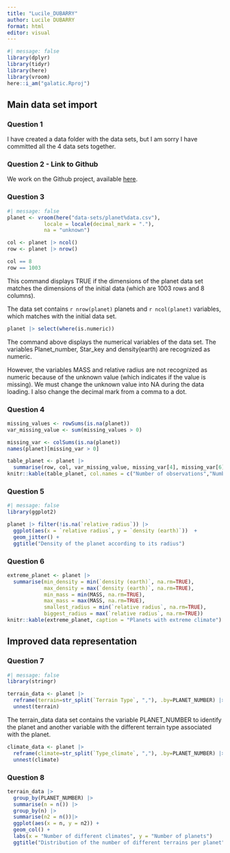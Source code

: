 ```yaml
---
title: "Lucile_DUBARRY"
author: Lucile DUBARRY
format: html
editor: visual
---
```


```r
#| message: false
library(dplyr)
library(tidyr)
library(here)
library(vroom)
here::i_am("galatic.Rproj")
```

## Main data set import

### Question 1

I have created a data folder with the data sets, but I am sorry I have committed all the 4 data sets together. 

### Question 2 - Link to Github

We work on the Github project, available [here](https://github.com/luciledubarry/galatic.git).

### Question 3

```r
#| message: false
planet <- vroom(here("data-sets/planet%data.csv"), 
            locale = locale(decimal_mark = "."), 
            na = "unknown")
```

```r
col <- planet |> ncol()
row <- planet |> nrow()
```
```r
col == 8
row == 1003
```
This command displays TRUE if the dimensions of the planet data set matches the dimensions of the initial data (which are 1003 rows and 8 columns). 

The data set contains `r nrow(planet)` planets and `r ncol(planet)` variables, which matches with the initial data set. 

```r
planet |> select(where(is.numeric))
```

The command above displays the numerical variables of the data set. The variables Planet_number, Star_key and density(earth) are recognized as numeric. 

However, the variables MASS and relative radius are not recognized as numeric because of the unknown value (which indicates if the value is missing). We must change the unknown value into NA during the data loading. 
I also change the decimal mark from a comma to a dot. 

### Question 4
```r
missing_values <- rowSums(is.na(planet))
var_missing_value <- sum(missing_values > 0)
```

```r
missing_var <- colSums(is.na(planet))
names(planet)[missing_var > 0]
```

```r
table_planet <- planet |>
  summarise(row, col, var_missing_value, missing_var[4], missing_var[6])
knitr::kable(table_planet, col.names = c("Number of observations","Number of variables", "Number of observations with at least one missing value", "First variable with a missing value", "Second variable with missing value"))
```

### Question 5

```r
#| message: false
library(ggplot2)
```

```r
planet |> filter(!is.na(`relative radius`)) |>
  ggplot(aes(x = `relative radius`, y = `density (earth)`))  +
  geom_jitter() + 
  ggtitle("Density of the planet according to its radius")
```

### Question 6

```r
extreme_planet <- planet |>
  summarise(min_density = min(`density (earth)`, na.rm=TRUE), 
            max_density = max(`density (earth)`, na.rm=TRUE),
            min_mass = min(MASS, na.rm=TRUE),
            max_mass = max(MASS, na.rm=TRUE),
            smallest_radius = min(`relative radius`, na.rm=TRUE),
            biggest_radius = max(`relative radius`, na.rm=TRUE))
knitr::kable(extreme_planet, caption = "Planets with extreme climate")
```

## Improved data representation

### Question 7

```r
#| message: false
library(stringr)
```

```r
terrain_data <- planet |> 
  reframe(terrain=str_split(`Terrain Type`, ","), .by=PLANET_NUMBER) |>
  unnest(terrain)
```

The terrain_data data set contains the variable PLANET_NUMBER to identify the planet and another variable with the different terrain type associated with the planet. 

```r
climate_data <- planet |> 
  reframe(climate=str_split(`Type_climate`, ","), .by=PLANET_NUMBER) |>
  unnest(climate)
```

### Question 8

```r
terrain_data |> 
  group_by(PLANET_NUMBER) |>
  summarise(n = n()) |>
  group_by(n) |>
  summarise(n2 = n())|>
  ggplot(aes(x = n, y = n2)) +
  geom_col() + 
  labs(x = "Number of different climates", y = "Number of planets")
  ggtitle("Distribution of the number of different terrains per planet")
```











